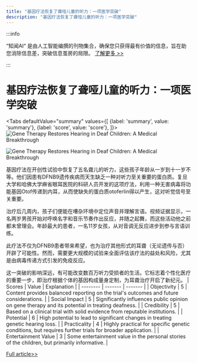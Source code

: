 ```yaml
---
title: "基因疗法恢复了聋哑儿童的听力：一项医学突破"
description: "基因疗法恢复了聋哑儿童的听力：一项医学突破"
---
```



:::info

“知闻AI“ 是由人工智能编撰的刊物集合，确保您只获得最有价值的信息，旨在助您消除信息差，突破信息茧房的局限。  [了解更多 >>](/)

:::

# 基因疗法恢复了聋哑儿童的听力：一项医学突破


<Tabs
	defaultValue="summary"
	values={[
	{label: 'summary', value: 'summary'},
	{label: 'score', value: 'score'},
]}>
<TabItem value="summary">
<img
  src="https://image.informedainews.com/2024/06/07/Te-4zj-1717724925-0.jpg"
  alt="Gene Therapy Restores Hearing in Deaf Children: A Medical Breakthrough"
/>

<img
  src="https://image.informedainews.com/2024/06/07/Te-wZW-1717724925-1.jpg"
  alt="Gene Therapy Restores Hearing in Deaf Children: A Medical Breakthrough"
/>



基因疗法在开创性试验中恢复了五名聋儿的听力，这些孩子年龄从一岁到十一岁不等。他们因患有DFNB9遗传疾病而天生缺乏一种对听力至关重要的蛋白质。复旦大学和哈佛大学麻省眼耳医院的科研人员开发的这项疗法，利用一种无害病毒将功能基因Otof传递到内耳，从而使缺失的蛋白质otoferlin得以产生，这对听觉信号至关重要。

治疗后几周内，孩子们便能在嘈杂环境中定位声音并理解言语。视频证据显示，一名两岁男孩开始对呼唤名字和音乐节奏作出反应，并随之起舞，而这些活动他之前都未曾理会。年龄最大的患者，一名11岁女孩，从对音调无反应进步到参与言语训练。

此疗法不仅为DFNB9患者带来希望，也为治疗其他形式的耳聋（无论遗传与否）开辟了可能性。然而，需要更大规模的试验来全面评估该疗法的益处和风险，尤其是由病毒传递方式引发的免疫反应。

这一突破的影响深远，有可能改变数百万听力受损者的生活。它标志着个性化医疗的重要一步，即治疗根据个体的基因构成量身定制，为耳聋治疗开启了新纪元。
</TabItem>
<TabItem value="score">
	| Scores     | Value   | Explanation |
	| -------- | ------- | ------- |
	| Objectivity  | 5    | Content provides balanced reporting on the trial's outcomes and future considerations.    |
	| Social Impact | 5     | Significantly influences public opinion on gene therapy and its potential in treating deafness.    |
	| Credibility    | 5    | Based on a clinical trial with solid evidence from reputable institutions.    |
	| Potential    | 6    | High potential to lead to significant changes in treating genetic hearing loss.    |
	| Practicality    | 4    | Highly practical for specific genetic conditions, but requires further trials for broader application.    |
	| Entertainment Value    | 3    | Some entertainment value in the personal stories of the children, but primarily informative.    |
</TabItem>
</Tabs>

[Full article>>](https://www.theguardian.com/science/article/2024/jun/05/gene-therapy-trial-restores-hearing-in-both-ears-for-deaf-children)
